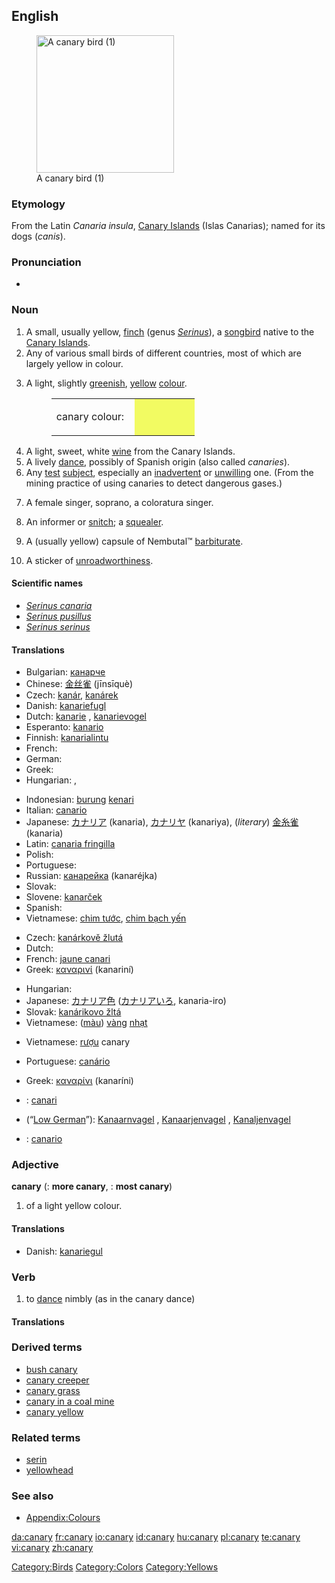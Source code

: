 {{wikipedia}}
==English==
[[Image:Yellow_finch_1.jpg|thumb|right|220px|A canary bird (1)]]

===Etymology===
From the Latin ''Canaria insula'', [[Canary Islands]] (Islas Canarias); named for its dogs (''canis'').

===Pronunciation===
* {{audio|en-us-canary.ogg|Audio (US)}}

===Noun===
{{en-noun|canaries}}

# A small, usually yellow, [[finch]] (genus ''[[Serinus]]''), a [[songbird]] native to the [[Canary Islands]].
# Any of various small birds of different countries, most of which are largely yellow in colour.
# {{colour}} A light, slightly [[green]]ish, [[yellow]] [[colour]].
#: <table><tr><td>canary colour: &nbsp;</td><td bgcolor="#F2FB62" width="80">&nbsp; </td></tr></table>
# A light, sweet, white [[wine]] from the Canary Islands.
# A lively [[dance]], possibly of Spanish origin (also called ''canaries'').
# Any [[test]] [[subject]], especially an [[inadvertent]] or [[unwilling]] one.  (From the mining practice of using canaries to detect dangerous gases.)
# {{informal}} A female singer, soprano, a coloratura singer.
# {{slang}} An informer or [[snitch]]; a [[squealer]].
# {{slang}} A (usually yellow) capsule of Nembutal™ [[barbiturate]].
# {{AU|informal}} A sticker of [[unroadworthiness]].

====Scientific names====
* ''[[Serinus canaria]]''
* ''[[Serinus pusillus]]''
* ''[[Serinus serinus]]''

====Translations====
{{trans-top|bird from Canary Islands}}
* Bulgarian: [[кaнaрчe]] {{n}}
* Chinese: [[金丝雀]] (jīnsīquè)
* Czech: [[kanár]], [[kanárek]] {{m}}
* Danish: [[kanariefugl]] {{g|Danish}}
* Dutch: [[kanarie]] {{m}}, [[kanarievogel]] {{m}}
* Esperanto: [[kanario]]
* Finnish: [[kanarialintu]]
* French: {{t+|fr|canari|m}}
* German: {{t+|de|Kanarienvogel|m}}
* Greek: {{t+|el|καναρίνι|n|tr=kanaríni|sc=Grek}}
* Hungarian: {{t+|hu|kanári}}, {{t-|hu|kanárimadár}}
{{trans-mid}}
* Indonesian: [[burung]] [[kenari]]
* Italian: [[canario]] {{m}}
* Japanese: [[カナリア]] (kanaria), [[カナリヤ]] (kanariya), (''literary'') [[金糸雀]] (kanaria)
* Latin: [[canaria fringilla]]
* Polish: {{t-|pl|kanarek|m}}
* Portuguese: {{t+|pt|canário|m}}
* Russian: [[кaнaрeйкa]] (kanaréjka) {{f}}
* Slovak: {{t-|sk|kanárik|m}}
* Slovene: [[kanarček]] {{m}}
* Spanish: {{t+|es|canario|m}}
* Vietnamese: [[chim tước]], [[chim bạch yến]]
{{trans-bottom}}

{{trans-top|colour}}
* Czech: [[kanárkově žlutá]] {{f}}
* Dutch: {{t+|nl|kanariegeel|n}}
* French: [[jaune canari]] {{m}}
* Greek: [[καναρινί]] (kanariní) {{n}}
{{trans-mid}}
* Hungarian: {{t|hu|kanárisárga}}
* Japanese: [[カナリア色]] ([[カナリアいろ]], kanaria-iro)
* Slovak: [[kanárikovo žltá]] {{f}}
* Vietnamese: ([[màu]]) [[vàng]] [[nhạt]]
{{trans-bottom}}

{{trans-top|wine}}
* Vietnamese: [[rượu]] canary
{{trans-mid}}
{{trans-bottom}}

{{trans-top|dance}}
* Portuguese: [[canário]] {{m}}
{{trans-mid}}
{{trans-bottom}}

{{trans-top|soprano}}
{{trans-mid}}
{{trans-bottom}}

{{trans-top|small yellow bird in general}}
* Greek: [[καναρίνι]] (kanaríni) {{n}}
{{trans-mid}}
{{trans-bottom}}

{{trans-top|squealer}}
{{trans-mid}}
{{trans-bottom}}

{{trans-top|Nembutal-capsule}}
{{trans-mid}}
{{trans-bottom}}

{{trans-top|test object}}
{{trans-mid}}
{{trans-bottom}}

{{checktrans-top}}
* {{ttbc|Catalan}}: [[canari]] {{m}}
* {{ttbc|Low Saxon}} (“[[Low German]]”): [[Kanaarnvagel]] {{m}}, [[Kanaarjenvagel]] {{m}}, [[Kanaljenvagel]] {{m}}
* {{ttbc|Spanish}}: [[canario]] {{m}}
{{checktrans-bottom}}

===Adjective===
'''canary'''  ({{compar}}: '''more canary''', {{superl}}: '''most canary''')

# {{colour}} of a light yellow colour.

====Translations====
{{top}}
* Danish: [[kanariegul]]
{{mid}}
{{bottom}}

===Verb===
{{en-verb|canar|i|ed}}

# {{intransitive}} to [[dance]] nimbly (as in the canary dance)

====Translations====
{{top}}
{{mid}}
{{bottom}}

===Derived terms===
* [[bush canary]]
* [[canary creeper]]
* [[canary grass]]
* [[canary in a coal mine]]
* [[canary yellow]]

===Related terms===
* [[serin]]
* [[yellowhead]]

===See also===
* [[Appendix:Colours]]

[[Category:Birds]]
[[Category:Colors]]
[[Category:Yellows]]

[[da:canary]]
[[fr:canary]]
[[io:canary]]
[[id:canary]]
[[hu:canary]]
[[pl:canary]]
[[te:canary]]
[[vi:canary]]
[[zh:canary]]